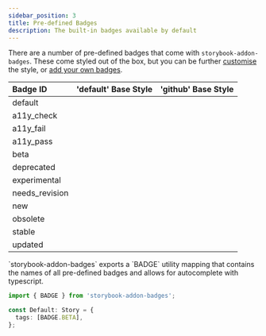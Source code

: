 ```yaml
---
sidebar_position: 3
title: Pre-defined Badges
description: The built-in badges available by default
---
```



There are a number of pre-defined badges that come with `storybook-addon-badges`. These come styled
out of the box, but you can be further [customise](../customisation/badge-style.mdx) the style, or
[add your own badges](../customisation/custom-badges.mdx).

| Badge ID       |          'default' Base Style          |                   'github' Base Style                    |
| :------------- | :------------------------------------: | :------------------------------------------------------: |
| default        |    <Badge badge={BADGE.DEFAULT} />     |    <Badge badge={BADGE.DEFAULT} baseStyle="github" />    |
| a11y_check     |   <Badge badge={BADGE.A11Y_CHECK} />   |  <Badge badge={BADGE.A11Y_CHECK} baseStyle="github" />   |
| a11y_fail      |   <Badge badge={BADGE.A11Y_FAIL} />    |   <Badge badge={BADGE.A11Y_FAIL} baseStyle="github" />   |
| a11y_pass      |   <Badge badge={BADGE.A11Y_PASS} />    |   <Badge badge={BADGE.A11Y_PASS} baseStyle="github" />   |
| beta           |      <Badge badge={BADGE.BETA} />      |      <Badge badge={BADGE.BETA} baseStyle="github"/>      |
| deprecated     |   <Badge badge={BADGE.DEPRECATED} />   |   <Badge badge={BADGE.DEPRECATED} baseStyle="github"/>   |
| experimental   |  <Badge badge={BADGE.EXPERIMENTAL} />  |  <Badge badge={BADGE.EXPERIMENTAL} baseStyle="github"/>  |
| needs_revision | <Badge badge={BADGE.NEEDS_REVISION} /> | <Badge badge={BADGE.NEEDS_REVISION} baseStyle="github"/> |
| new            |      <Badge badge={BADGE.NEW} />       |      <Badge badge={BADGE.NEW} baseStyle="github"/>       |
| obsolete       |    <Badge badge={BADGE.OBSOLETE} />    |    <Badge badge={BADGE.OBSOLETE} baseStyle="github"/>    |
| stable         |     <Badge badge={BADGE.STABLE} />     |     <Badge badge={BADGE.STABLE} baseStyle="github"/>     |
| updated        |    <Badge badge={BADGE.UPDATED} />     |    <Badge badge={BADGE.UPDATED} baseStyle="github"/>     |

<Admonition type="info">
`storybook-addon-badges` exports a `BADGE` utility mapping that contains the names of all
pre-defined badges and allows for autocomplete with typescript.

```ts
import { BADGE } from 'storybook-addon-badges';

const Default: Story = {
  tags: [BADGE.BETA],
};
```

</Admonition>
